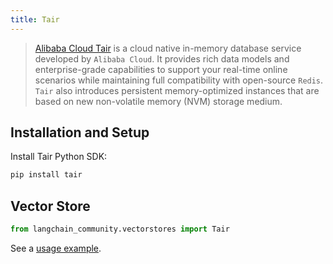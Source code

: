 ```yaml
---
title: Tair
---
```


>[Alibaba Cloud Tair](https://www.alibabacloud.com/help/en/tair/latest/what-is-tair) is a cloud native in-memory database service
> developed by `Alibaba Cloud`. It provides rich data models and enterprise-grade capabilities to
> support your real-time online scenarios while maintaining full compatibility with open-source `Redis`.
> `Tair` also introduces persistent memory-optimized instances that are based on
> new non-volatile memory (NVM) storage medium.

## Installation and Setup

Install Tair Python SDK:

```bash
pip install tair
```

## Vector Store

```python
from langchain_community.vectorstores import Tair
```

See a [usage example](/oss/python/integrations/vectorstores/tair).
